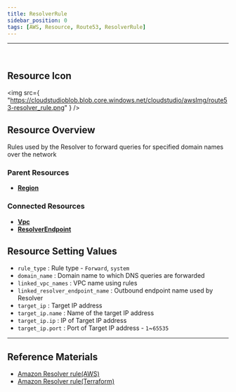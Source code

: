 ```yaml
---
title: ResolverRule
sidebar_position: 0
tags: [AWS, Resource, Route53, ResolverRule]
---
```


<hr />
<br />

## Resource Icon

<img
    src={
        "https://cloudstudioblob.blob.core.windows.net/cloudstudio/awsImg/route53-resolver_rule.png"
    }
/>

## Resource Overview

Rules used by the Resolver to forward queries for specified domain names over the network

### Parent Resources

-   [**Region**](https://docs.cstudio.app/docs/resource/aws/Base/Region)

### Connected Resources

-   [**Vpc**](https://docs.cstudio.app/docs/resource/aws/Vpc/Vpc)
-   [**ResolverEndpoint**](https://docs.cstudio.app/docs/resource/aws/Route53/ResolverEndpoint)

## Resource Setting Values

-   `rule_type` : Rule type - `Forward`, `system`
-   `domain_name` : Domain name to which DNS queries are forwarded
-   `linked_vpc_names` : VPC name using rules
-   `linked_resolver_endpoint_name` : Outbound endpoint name used by Resolver
-   `target_ip` : Target IP address
-   `target_ip.name` : Name of the target IP address
-   `target_ip.ip` : IP of Target IP address
-   `target_ip.port` : Port of Target IP address - `1`~`65535`

---

## Reference Materials

-   [Amazon Resolver rule(AWS)](https://docs.aws.amazon.com/ko_kr/Route53/latest/DeveloperGuide/resolver.html)
-   [Amazon Resolver rule(Terraform)](https://registry.terraform.io/providers/hashicorp/aws/latest/docs/resources/route53_resolver_rule)
